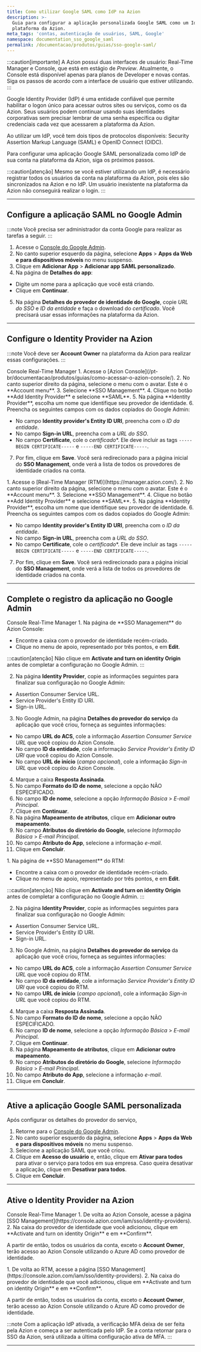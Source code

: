 ```yaml
---
title: Como utilizar Google SAML como IdP na Azion
description: >-
  Guia para configurar a aplicação personalizada Google SAML como um IdP na
  plataforma da Azion.
meta_tags: 'contas, autenticação de usuários, SAML, Google'
namespace: documentation_sso_google_saml
permalink: /documentacao/produtos/guias/sso-google-saml/
---
```



:::caution[importante]
A Azion possui duas interfaces de usuário: Real-Time Manager e Console, que está em estágio de *Preview*. Atualmente, o Console está disponível apenas para planos de Developer e novas contas. Siga os passos de acordo com a interface de usuário que estiver utilizando.
:::

Google Identity Provider (IdP) é uma entidade confiável que permite habilitar o logon único para acessar outros sites ou serviços, como os da Azion. Seus usuários podem continuar usando suas identidades corporativas sem precisar lembrar de uma senha específica ou digitar credenciais cada vez que acessarem a plataforma da Azion. 

Ao utilizar um IdP, você tem dois tipos de protocolos disponíveis: Security Assertion Markup Language (SAML) e OpenID Connect (OIDC).

Para configurar uma aplicação Google SAML personalizada como IdP de sua conta na plataforma da Azion, siga os próximos passos.

:::caution[atenção]
Mesmo se você estiver utilizando um IdP, é necessário registrar todos os usuários da conta na plataforma da Azion, pois eles são sincronizados na Azion e no IdP. Um usuário inexistente na plataforma da Azion não conseguirá realizar o login. 
:::

---

## Configure a aplicação SAML no Google Admin

:::note
Você precisa ser administrador da conta Google para realizar as tarefas a seguir.
:::

1. Acesse o [Console do Google Admin](https://admin.google.com).
2. No canto superior esquerdo da página, selecione **Apps** > **Apps da Web e para dispositivos móveis** no menu suspenso.
3. Clique em **Adicionar App** > **Adicionar app SAML personalizado**.
4. Na página de **Detalhes do app**:

- Digite um nome para a aplicação que você está criando. 
- Clique em **Continuar**.

5. Na página **Detalhes do provedor de identidade do Google**, copie *URL do SSO* e *ID da entidade* e faça o download do *certificado*. Você precisará usar essas informações na plataforma da Azion.

---

## Configure o Identity Provider na Azion

:::note
Você deve ser **Account Owner** na plataforma da Azion para realizar essas configurações.
:::

<Tabs client:visible>
    <Fragment slot="tab.console">Console</Fragment>
    <Fragment slot="tab.rtm">Real-Time Manager</Fragment>

<Fragment slot="panel.console">
1. Acesse o [Azion Console](/pt-br/documentacao/produtos/guias/como-acessar-o-azion-console/).
2. No canto superior direito da página, selecione o menu com o avatar. Este é o **Account menu**.
3. Selecione **SSO Management**.
4. Clique no botão **Add Identity Provider** e selecione **SAML**.
5. Na página **Identity Provider**, escolha um nome que identifique seu provedor de identidade.
6. Preencha os seguintes campos com os dados copiados do Google Admin:

- No campo **Identity provider's Entity ID URI**, preencha com o *ID da entidade*.
- No campo **Sign-in URL**, preencha com a *URL do SSO*.
- No campo **Certificate**, cole o *certificado**. Ele deve incluir as tags `-----BEGIN CERTIFICATE-----` e `-----END CERTIFICATE-----`.

7. Por fim, clique em **Save**. Você será redirecionado para a página inicial do **SSO Management**, onde verá a lista de todos os provedores de identidade criados na conta. 
</Fragment>

<Fragment slot="panel.rtm">
1. Acesse o [Real-Time Manager (RTM)](https://manager.azion.com/).
2. No canto superior direito da página, selecione o menu com o avatar. Este é o **Account menu**.
3. Selecione **SSO Management**.
4. Clique no botão **Add Identity Provider** e selecione **SAML**.
5. Na página **Identity Provider**, escolha um nome que identifique seu provedor de identidade.
6. Preencha os seguintes campos com os dados copiados do Google Admin:

- No campo **Identity provider's Entity ID URI**, preencha com o *ID da entidade*.
- No campo **Sign-in URL**, preencha com a *URL do SSO*.
- No campo **Certificate**, cole o *certificado**. Ele deve incluir as tags `-----BEGIN CERTIFICATE-----` e `-----END CERTIFICATE-----`.

7. Por fim, clique em **Save**. Você será redirecionado para a página inicial do **SSO Management**, onde verá a lista de todos os provedores de identidade criados na conta. 
</Fragment>

</Tabs>

---

## Complete o registro da aplicação no Google Admin

<Tabs client:visible>
    <Fragment slot="tab.console">Console</Fragment>
    <Fragment slot="tab.rtm">Real-Time Manager</Fragment>

<Fragment slot="panel.console">
1. Na página de **SSO Management** do Azion Console:

- Encontre a caixa com o provedor de identidade recém-criado.
- Clique no menu de apoio, representado por três pontos, e em **Edit**.

:::caution[atenção]
Não clique em **Activate and turn on identity Origin** antes de completar a configuração no Google Admin.
:::

2. Na página **Identity Provider**, copie as informações seguintes para finalizar sua configuração no Google Admin:

- Assertion Consumer Service URL.
- Service Provider's Entity ID URI.
- Sign-in URL.

3. No Google Admin, na página **Detalhes do provedor do serviço** da aplicação que você criou, forneça as seguintes informações:

- No campo **URL do ACS**, cole a informação *Assertion Consumer Service URL* que você copiou do Azion Console.
- No campo **ID da entidade**, cole a informação *Service Provider's Entity ID URI* que você copiou do Azion Console.
- No campo **URL de início** (*campo opcional*), cole a informação *Sign-in URL* que você copiou do Azion Console.

4. Marque a caixa **Resposta Assinada**.
5. No campo **Formato do ID de nome**, selecione a opção NÃO ESPECIFICADO.
6. No campo **ID de nome**, selecione a opção *Informação Básica* > *E-mail Principal*.
7. Clique em **Continuar**.
8. Na página **Mapeamento de atributos**, clique em **Adicionar outro mapeamento**.
9. No campo **Atributos do diretório do Google**, selecione *Informação Básica* > *E-mail Principal*.
10. No campo **Atributo do App**, selecione a informação *e-mail*.
11. Clique em **Concluir**.
</Fragment>

<Fragment slot="panel.rtm">
1. Na página de **SSO Management** do RTM:

- Encontre a caixa com o provedor de identidade recém-criado.
- Clique no menu de apoio, representado por três pontos, e em **Edit**.

:::caution[atenção]
Não clique em **Activate and turn on identity Origin** antes de completar a configuração no Google Admin.
:::

2. Na página **Identity Provider**, copie as informações seguintes para finalizar sua configuração no Google Admin:

- Assertion Consumer Service URL.
- Service Provider's Entity ID URI.
- Sign-in URL.

3. No Google Admin, na página **Detalhes do provedor do serviço** da aplicação que você criou, forneça as seguintes informações:

- No campo **URL do ACS**, cole a informação *Assertion Consumer Service URL* que você copiou do RTM.
- No campo **ID da entidade**, cole a informação *Service Provider's Entity ID URI* que você copiou do RTM.
- No campo **URL de início** (*campo opcional*), cole a informação *Sign-in URL* que você copiou do RTM.

4. Marque a caixa **Resposta Assinada**.
5. No campo **Formato do ID de nome**, selecione a opção NÃO ESPECIFICADO.
6. No campo **ID de nome**, selecione a opção *Informação Básica* > *E-mail Principal*.
7. Clique em **Continuar**.
8. Na página **Mapeamento de atributos**, clique em **Adicionar outro mapeamento**.
9. No campo **Atributos do diretório do Google**, selecione *Informação Básica* > *E-mail Principal*.
10. No campo **Atributo do App**, selecione a informação *e-mail*.
11. Clique em **Concluir**.
</Fragment>

</Tabs>

---

## Ative a aplicação Google SAML personalizada

Após configurar os detalhes do provedor do serviço, 

1. Retorne para o [Console do Google Admin](https://admin.google.com).
2. No canto superior esquerdo da página, selecione **Apps** > **Apps da Web e para dispositivos móveis** no menu suspenso.
3. Selecione a aplicação SAML que você criou.
4. Clique em **Acesso do usuário** e, então, clique em **Ativar para todos** para ativar o serviço para todos em sua empresa. Caso queira desativar a aplicação, clique em **Desativar para todos**.
5. Clique em **Concluir**.

---

## Ative o Identity Provider na Azion

<Tabs client:visible>
    <Fragment slot="tab.console">Console</Fragment>
    <Fragment slot="tab.rtm">Real-Time Manager</Fragment>

<Fragment slot="panel.console">
1. De volta ao Azion Console, acesse a página [SSO Management](https://console.azion.com/iam/sso/identity-providers).
2. Na caixa do provedor de identidade que você adicionou, clique em **Activate and turn on identity Origin** e em **Confirm**.

A partir de então, todos os usuários da conta, exceto o **Account Owner**, terão acesso ao Azion Console utilizando o Azure AD como provedor de identidade.
</Fragment>

<Fragment slot="panel.rtm">
1. De volta ao RTM, acesse a página [SSO Management](https://console.azion.com/iam/sso/identity-providers).
2. Na caixa do provedor de identidade que você adicionou, clique em **Activate and turn on identity Origin** e em **Confirm**.

A partir de então, todos os usuários da conta, exceto o **Account Owner**, terão acesso ao Azion Console utilizando o Azure AD como provedor de identidade.
</Fragment>

</Tabs>

:::note
Com a aplicação IdP ativada, a verificação MFA deixa de ser feita pela Azion e começa a ser autenticada pelo IdP. Se a conta retornar para o SSO da Azion, será utilizada a última configuração ativa de MFA.
:::

---

